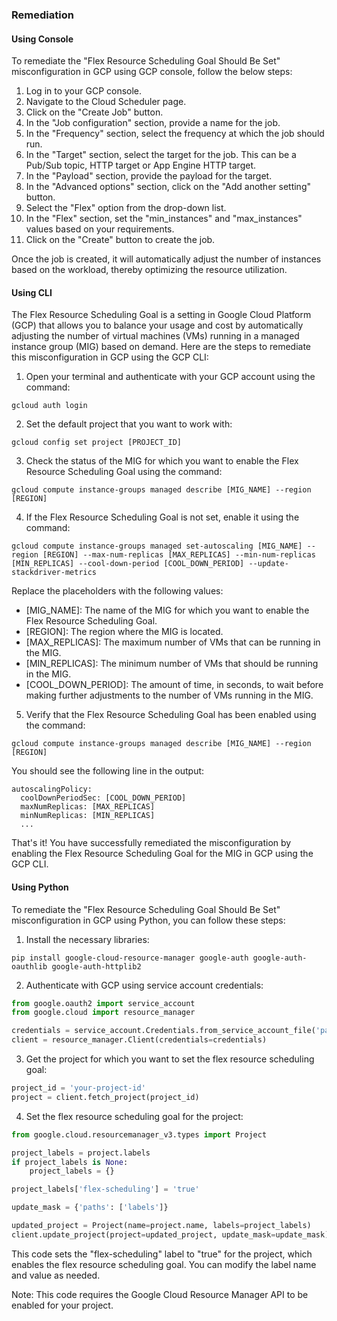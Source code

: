### Remediation

#### Using Console

To remediate the "Flex Resource Scheduling Goal Should Be Set" misconfiguration in GCP using GCP console, follow the below steps:

1. Log in to your GCP console.
2. Navigate to the Cloud Scheduler page.
3. Click on the "Create Job" button.
4. In the "Job configuration" section, provide a name for the job.
5. In the "Frequency" section, select the frequency at which the job should run.
6. In the "Target" section, select the target for the job. This can be a Pub/Sub topic, HTTP target or App Engine HTTP target.
7. In the "Payload" section, provide the payload for the target.
8. In the "Advanced options" section, click on the "Add another setting" button.
9. Select the "Flex" option from the drop-down list.
10. In the "Flex" section, set the "min_instances" and "max_instances" values based on your requirements.
11. Click on the "Create" button to create the job.

Once the job is created, it will automatically adjust the number of instances based on the workload, thereby optimizing the resource utilization.

#### Using CLI

The Flex Resource Scheduling Goal is a setting in Google Cloud Platform (GCP) that allows you to balance your usage and cost by automatically adjusting the number of virtual machines (VMs) running in a managed instance group (MIG) based on demand. Here are the steps to remediate this misconfiguration in GCP using the GCP CLI:

1. Open your terminal and authenticate with your GCP account using the command:

```
gcloud auth login
```

2. Set the default project that you want to work with:

```
gcloud config set project [PROJECT_ID]
```

3. Check the status of the MIG for which you want to enable the Flex Resource Scheduling Goal using the command:

```
gcloud compute instance-groups managed describe [MIG_NAME] --region [REGION]
```

4. If the Flex Resource Scheduling Goal is not set, enable it using the command:

```
gcloud compute instance-groups managed set-autoscaling [MIG_NAME] --region [REGION] --max-num-replicas [MAX_REPLICAS] --min-num-replicas [MIN_REPLICAS] --cool-down-period [COOL_DOWN_PERIOD] --update-stackdriver-metrics
```

Replace the placeholders with the following values:

- [MIG_NAME]: The name of the MIG for which you want to enable the Flex Resource Scheduling Goal.
- [REGION]: The region where the MIG is located.
- [MAX_REPLICAS]: The maximum number of VMs that can be running in the MIG.
- [MIN_REPLICAS]: The minimum number of VMs that should be running in the MIG.
- [COOL_DOWN_PERIOD]: The amount of time, in seconds, to wait before making further adjustments to the number of VMs running in the MIG.

5. Verify that the Flex Resource Scheduling Goal has been enabled using the command:

```
gcloud compute instance-groups managed describe [MIG_NAME] --region [REGION]
```

You should see the following line in the output:

```
autoscalingPolicy:
  coolDownPeriodSec: [COOL_DOWN_PERIOD]
  maxNumReplicas: [MAX_REPLICAS]
  minNumReplicas: [MIN_REPLICAS]
  ...
```

That's it! You have successfully remediated the misconfiguration by enabling the Flex Resource Scheduling Goal for the MIG in GCP using the GCP CLI.

#### Using Python

To remediate the "Flex Resource Scheduling Goal Should Be Set" misconfiguration in GCP using Python, you can follow these steps:

1. Install the necessary libraries:
```
pip install google-cloud-resource-manager google-auth google-auth-oauthlib google-auth-httplib2
```

2. Authenticate with GCP using service account credentials:
```python
from google.oauth2 import service_account
from google.cloud import resource_manager

credentials = service_account.Credentials.from_service_account_file('path/to/service-account-key.json')
client = resource_manager.Client(credentials=credentials)
```

3. Get the project for which you want to set the flex resource scheduling goal:
```python
project_id = 'your-project-id'
project = client.fetch_project(project_id)
```

4. Set the flex resource scheduling goal for the project:
```python
from google.cloud.resourcemanager_v3.types import Project

project_labels = project.labels
if project_labels is None:
    project_labels = {}

project_labels['flex-scheduling'] = 'true'

update_mask = {'paths': ['labels']}

updated_project = Project(name=project.name, labels=project_labels)
client.update_project(project=updated_project, update_mask=update_mask)
```

This code sets the "flex-scheduling" label to "true" for the project, which enables the flex resource scheduling goal. You can modify the label name and value as needed.

Note: This code requires the Google Cloud Resource Manager API to be enabled for your project.

